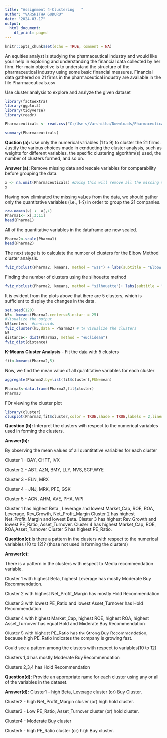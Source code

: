 ---
title: "Assignment 4-Clustering   "
author: "VARSHITHA GUDURU"
date: "2024-03-17"
output:
  html_document:
    df_print: paged
---

```{r setup, include=TRUE}
knitr::opts_chunk$set(echo = TRUE, comment = NA)
```

An equities analyst is studying the pharmaceutical industry and would like your help in exploring and understanding
the financial data collected by her firm. Her main objective is to understand the structure of the pharmaceutical
industry using some basic financial measures. Financial data gathered on 21 firms in the pharmaceutical industry are
available in the file Pharmaceuticals.csv

Use cluster analysis to explore and analyze the given dataset

```{r}

library(factoextra)
library(ggplot2)
library(tidyverse)
library(readr)

Pharmaceuticals <- read.csv("C:/Users/Varshitha/Downloads/Pharmaceuticals (1).csv")  

summary(Pharmaceuticals)

```

**Qustion (a):**
Use only the numerical variables (1 to 9) to cluster the 21 firms. Justify the various choices made in conducting the cluster analysis, such as weights for different variables, the specific clustering algorithm(s) used, the number of clusters formed, and so on.

**Answer (a):**
Remove missing data and rescale variables for comparability before grouping the data.
```{r}
x <- na.omit(Pharmaceuticals) #Doing this will remove all the missing values in the data
x
```

Having now eliminated the missing values from the data, we should gather only the quantitative variables (i.e., 1–9) in order to group the 21 companies.
```{r}
row.names(x) <- x[,1]
Pharma1<- x[,3:11]
head(Pharma1)
```

All of the quantitative variables in the dataframe are now scaled.
```{r}
Pharma2<-scale(Pharma1)
head(Pharma2)
```

The next stage is to calculate the number of clusters for the Elbow Method cluster analysis.
```{r}
fviz_nbclust(Pharma2, kmeans, method = "wss") + labs(subtitle = "Elbow Method")
```

Finding the number of clusters using the silhouette method
```{r}
fviz_nbclust(Pharma2, kmeans, method = "silhouette")+ labs(subtitle = "Silhouette Method")
```

It is evident from the plots above that there are 5 clusters,
which is sufficient to display the changes in the data.
```{r}
set.seed(120)
k5<- kmeans(Pharma2,centers=5,nstart = 25) 
#Visualize the output
k5$centers  #centroids
fviz_cluster(k5,data = Pharma2) # to Visualize the clusters
k5
distance<- dist(Pharma2, method = "euclidean")
fviz_dist(distance)
```


**K-Means Cluster Analysis** - Fit the data with 5 clusters

```{r}
fit<-kmeans(Pharma2,5)
```

Now, we find the mean value of all quantitative variables for each cluster

```{r}
aggregate(Pharma2,by=list(fit$cluster),FUN=mean)
```
```{r}
Pharma3<-data.frame(Pharma2,fit$cluster)
Pharma3
```

FOr viewing the cluster plot
```{r}
library(cluster)
clusplot(Pharma2,fit$cluster,color = TRUE,shade = TRUE,labels = 2,lines = 0)
```

**Question (b):**
Interpret the clusters with respect to the numerical variables used in forming the clusters.


**Answer(b):**

By observing the mean values of all quantitative variables for each cluster

Cluster 1 - BAY, CHTT, IVX

Cluster 2 - ABT, AZN, BMY, LLY, NVS, SGP,WYE

Cluster 3 - ELN, MRX

Cluster 4 - JNJ, MRK, PFE, GSK

Cluster 5 - AGN, AHM, AVE, PHA, WPI

Cluster 1 has highest Beta , Leverage and lowest Market_Cap, ROE, ROA, Leverage, Rev_Growth, Net_Profit_Margin
Cluster 2 has highest Net_Profit_Margin and lowest Beta.
Cluster 3 has highest Rev_Growth and lowest PE_Ratio, Asset_Turnover.
Cluster 4 has highest Market_Cap, ROE, ROA,Asset_Turnover 
Cluster 5 has highest PE_Ratio.

**Question(c):**Is there a pattern in the clusters with respect to the numerical variables (10 to 12)? (those not used in forming the clusters)


**Answer(c):**

There is a pattern in the clusters with respect to Media recommendation variable.

Cluster 1 with highest Beta, highest Leverage has mostly Moderate Buy Recommendation.

Cluster 2 with highest Net_Profit_Margin has mostly Hold Recommendation

Cluster 3 with lowest PE_Ratio  and lowest Asset_Turnover has Hold Recommendation

Cluster 4 with highest Market_Cap, highest ROE, highest ROA, highest Asset_Turnover has equal Hold and Moderate Buy Recommendation

Cluster 5 with highest PE_Ratio  has the Strong Buy Recommendation, because high PE_Ratio indicates the company is growing fast.

Could see a pattern among the clusters with respect to variables(10 to 12)

Clusters 1,4 has mostly Moderate Buy Recommendation

Clusters 2,3,4 has Hold Recommendation
                                                      
**Question(d):**
Provide an appropriate name for each cluster using any or all of the variables in the dataset.

**Answer(d):**
Cluster1 - high Beta, Leverage cluster (or) Buy Cluster. 

Cluster2 - high Net_Profit_Margin cluster (or) high hold cluster.

Cluster3 - Low PE_Ratio, Asset_Turnover cluster (or) hold cluster.

Cluster4 - Moderate Buy cluster

Cluster5 - high PE_Ratio cluster (or) high Buy cluster.